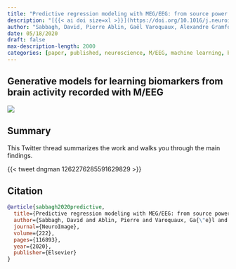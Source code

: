 ```yaml
---
title: "Predictive regression modeling with MEG/EEG: from source power to signals and cognitive states"
description: "[{{< ai doi size=xl >}}](https://doi.org/10.1016/j.neuroimage.2020.116893) [{{< bi file-pdf size=1.5em >}}](https://www.sciencedirect.com/science/article/pii/S1053811920303797/pdfft?md5=4d05123a5b0e3bec342803c0c1e2ed6e&pid=1-s2.0-S1053811920303797-main.pdf) [{{< bi github size=1.5em >}}](https://github.com/DavidSabbagh/meeg_power_regression)"
author: "Sabbagh, David, Pierre Ablin, Gaël Varoquaux, Alexandre Gramfort, and Denis A. Engemann."
date: 05/18/2020
draft: false
max-description-length: 2000
categories: [paper, published, neuroscience, M/EEG, machine learning, brain age, Riemannian geometry, spatial filtering]
---
```


## Generative models for learning biomarkers from brain activity recorded with M/EEG

![](https://ars.els-cdn.com/content/image/1-s2.0-S1053811920303797-gr1_lrg.jpg)

## Summary

This Twitter thread summarizes the work and walks you through the main findings.

{{< tweet dngman 1262276285591629829 >}}

## Citation

```bibtex
@article{sabbagh2020predictive,
  title={Predictive regression modeling with MEG/EEG: from source power to signals and cognitive states},
  author={Sabbagh, David and Ablin, Pierre and Varoquaux, Ga{\"e}l and Gramfort, Alexandre and Engemann, Denis A},
  journal={NeuroImage},
  volume={222},
  pages={116893},
  year={2020},
  publisher={Elsevier}
}
```